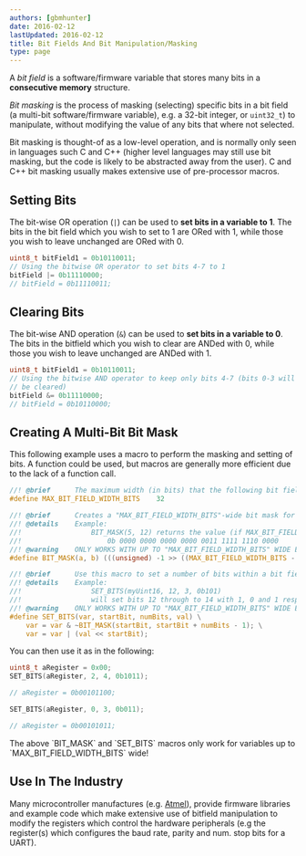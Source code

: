 ```yaml
---
authors: [gbmhunter]
date: 2016-02-12
lastUpdated: 2016-02-12
title: Bit Fields And Bit Manipulation/Masking
type: page
---
```


A _bit field_ is a software/firmware variable that stores many bits in a **consecutive memory** structure.

_Bit masking_ is the process of masking (selecting) specific bits in a bit field (a multi-bit software/firmware variable), e.g. a 32-bit integer, or `uint32_t`) to manipulate, without modifying the value of any bits that where not selected.

Bit masking is thought-of as a low-level operation, and is normally only seen in languages such C and C++ (higher level languages may still use bit masking, but the code is likely to be abstracted away from the user). C and C++ bit masking usually makes extensive use of pre-processor macros.

## Setting Bits

The bit-wise OR operation (`|`) can be used to **set bits in a variable to 1**. The bits in the bit field which you wish to set to 1 are ORed with 1, while those you wish to leave unchanged are ORed with 0.

```c    
uint8_t bitField1 = 0b10110011;
// Using the bitwise OR operator to set bits 4-7 to 1
bitField |= 0b11110000;
// bitField = 0b11110011;
```

## Clearing Bits

The bit-wise AND operation (`&`) can be used to **set bits in a variable to 0**. The bits in the bitfield which you wish to clear are ANDed with 0, while those you wish to leave unchanged are ANDed with 1.

```c    
uint8_t bitField1 = 0b10110011;
// Using the bitwise AND operator to keep only bits 4-7 (bits 0-3 will
// be cleared)
bitField &= 0b11110000;
// bitField = 0b10110000;
```

## Creating A Multi-Bit Bit Mask

This following example uses a macro to perform the masking and setting of bits. A function could be used, but macros are generally more efficient due to the lack of a function call.

```c    
//! @brief		The maximum width (in bits) that the following bit field manipulation macros can work with.
#define MAX_BIT_FIELD_WIDTH_BITS	32

//! @brief		Creates a "MAX_BIT_FIELD_WIDTH_BITS"-wide bit mask for the specified bit range a to b (inclusive).
//! @details	Example:
//!					BIT_MASK(5, 12) returns the value (if MAX_BIT_FIELD_WIDTH_BITS = 32).
//!						0b 0000 0000 0000 0000 0011 1111 1110 0000
//! @warning	ONLY WORKS WITH UP TO "MAX_BIT_FIELD_WIDTH_BITS" WIDE BIT FIELDS
#define BIT_MASK(a, b) (((unsigned) -1 >> ((MAX_BIT_FIELD_WIDTH_BITS - 1) - (b))) & ~((1U << (a)) - 1))

//! @brief		Use this macro to set a number of bits within a bit field.
//! @details	Example:
//!					SET_BITS(myUint16, 12, 3, 0b101)
//!					will set bits 12 through to 14 with 1, 0 and 1 respectively.
//! @warning	ONLY WORKS WITH UP TO "MAX_BIT_FIELD_WIDTH_BITS" WIDE BIT FIELDS
#define SET_BITS(var, startBit, numBits, val) \
    var = var & ~BIT_MASK(startBit, startBit + numBits - 1); \
    var = var | (val << startBit);
```

You can then use it as in the following:

```c    
uint8_t aRegister = 0x00;
SET_BITS(aRegister, 2, 4, 0b1011);

// aRegister = 0b00101100;

SET_BITS(aRegister, 0, 3, 0b011);

// aRegister = 0b00101011;
```

<Aside type="note">
The above `BIT_MASK` and `SET_BITS` macros only work for variables up to `MAX_BIT_FIELD_WIDTH_BITS` wide!
</Aside>

## Use In The Industry

Many microcontroller manufactures (e.g. [Atmel](/programming/microcontrollers/atmel)), provide firmware libraries and example code which make extensive use of bitfield manipulation to modify the registers which control the hardware peripherals (e.g the register(s) which configures the baud rate, parity and num. stop bits for a UART).

